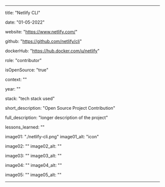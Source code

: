 ---

title: "Netlify CLI"

date: "01-05-2022"

website: "https://www.netlify.com/"

github: "https://github.com/netlify/cli"

dockerHub: "https://hub.docker.com/u/netlify"

role: "contributor"

isOpenSource: "true"

context: ""

year: ""

stack: "tech stack used"

short_description: "Open Source Project Contribution"

full_description: "longer description of the project"

lessons_learned: ""

image01: "./netlify-cli.png"
image01_alt: "icon"

image02: ""
image02_alt: ""

image03: ""
image03_alt: ""

image04: ""
image04_alt: ""

image05: ""
image05_alt: ""

---